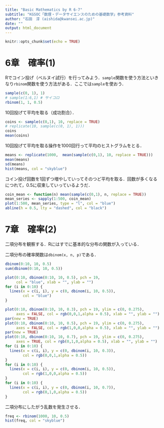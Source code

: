 ```yaml
---
title: "Basic Mathematics by R 6-7"
subtitle: "KGSOC「数理・データサイエンスのための基礎数学」参考資料"
author: "石田　淳 (aishida@kwansei.ac.jp)"
date: ""
output: html_document
---
```


```r
knitr::opts_chunk$set(echo = TRUE)
```

# 6章　確率(1)

Rでコイン投げ（ベルヌイ試行）を行ってみよう．`sample`関数を使う方法といきなり`rbinom`関数を使う方法がある．ここでは`sample`を使おう．

```r
sample(c(0, 1), 1)
# sample(1:6,1) # サイコロ
rbinom(1, 1, 0.5)
```

10回投げて平均を取る（成功割合）．

```r
coins <- sample(c(0,1), 10, replace = TRUE)
# replicate(10, sample(c(0, 1), 1)))
coins
mean(coins)
```

10回投げて平均を取る操作を1000回行って平均のヒストグラムをとる．


```r
means <- replicate(1000,  mean(sample(c(0,1), 10, replace = TRUE)))
mean(means)
sd(means)
hist(means, col = "skyblue")
```

コイン投げ回数を1回ずつ増やしていってそのつど平均を取る．回数が多くなるにつれて，0.5に収束していっているようだ．

```r
coin_mean <- function(n) mean(sample(c(0,1), n, replace = TRUE))
mean_series <- sapply(1:500, coin_mean)
plot(1:500, mean_series, type = "l", col = "blue")
abline(h = 0.5, lty = "dashed", col = "black")
```

# 7章　確率(2)

二項分布を観察する．Rにはすでに基本的な分布の関数が入っている．

二項分布の確率関数は`dbinom(x, n, p)`である．

```r
dbinom(0:10, 10, 0.5)
sum(dbinom(0:10, 10, 0.5))
```

```r
plot(0:10, dbinom(0:10, 10, 0.5), pch = 19, 
     col = "blue", xlab = "", ylab = "")
for (i in 0:10) {
  lines(x = c(i, i), y = c(0, dbinom(i, 10, 0.5)),
        col = "blue")
}
```

```r
plot(0:10, dbinom(0:10, 10, 0.3), pch = 19, ylim = c(0, 0.275), 
     axes = FALSE, col = rgb(0,0,1,alpha = 0.5), xlab = "", ylab = "")
par(new = TRUE)
plot(0:10, dbinom(0:10, 10, 0.5), pch = 19, ylim = c(0, 0.275), 
     axes = FALSE, col = rgb(1,0,0,alpha = 0.5), xlab = "", ylab = "")
par(new = TRUE)
plot(0:10, dbinom(0:10, 10, 0.7), pch = 19, ylim = c(0, 0.275), 
     axes = TRUE, col = rgb(0,1,0,alpha = 0.5), xlab = "", ylab = "")
for (i in 0:10) {
  lines(x = c(i, i), y = c(0, dbinom(i, 10, 0.3)),
        col = rgb(0,0,1,alpha = 0.5))
}
for (i in 0:10) {
  lines(x = c(i, i), y = c(0, dbinom(i, 10, 0.5)),
        col = rgb(1,0,0,alpha = 0.5))
}
for (i in 0:10) {
  lines(x = c(i, i), y = c(0, dbinom(i, 10, 0.7)),
        col = rgb(0,1,0,alpha = 0.5))
}
```

二項分布にしたがう乱数を発生させる．

```r
freq <- rbinom(1000, 10, 0.5)
hist(freq, col = "skyblue")
```
